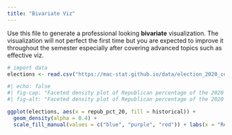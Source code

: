```yaml
---
title: "Bivariate Viz"
---
```


Use this file to generate a professional looking **bivariate** visualization.  The visualization will not perfect the first time but you are expected to improve it throughout the semester especially after covering advanced topics such as effective viz.

```r
# import data
elections <- read.csv("https://mac-stat.github.io/data/election_2020_county.csv")
```

```r
#| echo: false
#| fig-cap: "Faceted density plot of Republican percentage of the 2020 presidential election vote, organized by historical political leanings of the state. Source: https://mac-stat.github.io/data/election_2020_county.csv"
#| fig-alt: "Faceted density plot of Republican percentage of the 2020 presidential election vote, organized by historical political leanings of the state. Historically red states peak at about 80%, historically blue states peak at about 60%, and historically swinging states peak at about 70%. Source: https://mac-stat.github.io/data/election_2020_county.csv"

ggplot(elections, aes(x = repub_pct_20, fill = historical)) +
  geom_density(alpha = 0.4) +
  scale_fill_manual(values = c("blue", "purple", "red")) + labs(x = "Republican Percentage of 2020 Vote", y = "Density", fill = "Historical Political Leaning of State") + theme_minimal()
```
